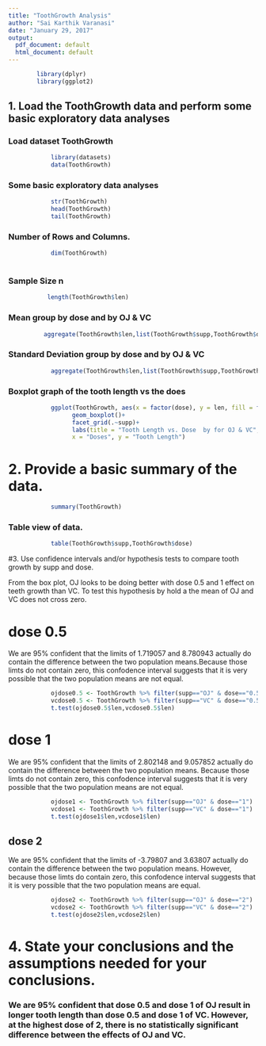 ```yaml
---
title: "ToothGrowth Analysis"
author: "Sai Karthik Varanasi"
date: "January 29, 2017"
output:
  pdf_document: default
  html_document: default
---
```

```r
        library(dplyr)
        library(ggplot2)

```

## 1. Load the ToothGrowth data and perform some basic exploratory data analyses 

### Load dataset ToothGrowth
```r
            library(datasets)
            data(ToothGrowth)
```

### Some basic exploratory data analyses 
```r
            str(ToothGrowth)
            head(ToothGrowth)
            tail(ToothGrowth)
```

### Number of Rows and Columns.
```r

            dim(ToothGrowth)
 
```

### Sample Size n
```r

           length(ToothGrowth$len)

```

### Mean group by dose and by OJ & VC
```r

          aggregate(ToothGrowth$len,list(ToothGrowth$supp,ToothGrowth$dose),mean)

```

### Standard Deviation group by dose and by OJ & VC
```r

            aggregate(ToothGrowth$len,list(ToothGrowth$supp,ToothGrowth$dose),sd)

```

### Boxplot graph of the tooth length vs the does
```r
            ggplot(ToothGrowth, aes(x = factor(dose), y = len, fill = factor(dose)))+
                  geom_boxplot()+
                  facet_grid(.~supp)+
                  labs(title = "Tooth Length vs. Dose  by for OJ & VC",
                  x = "Doses", y = "Tooth Length")

```

# 2. Provide a basic summary of the data.

```r

            summary(ToothGrowth)

```

### Table view of data. 
```r

            table(ToothGrowth$supp,ToothGrowth$dose)

```

#3. Use confidence intervals and/or hypothesis tests to compare tooth growth by supp and dose. 

From the box plot, OJ looks to be doing better with dose 0.5 and 1 effect on teeth growth than VC. To test this hypothesis by hold a the mean of OJ and VC does not cross zero.

# dose 0.5
We are 95% confident that the limits of 1.719057 and 8.780943 actually do contain the difference between the two population means.Because those limts do not contain zero, this confodence interval suggests that it is very possible that the two population means are not equal.

```r

            ojdose0.5 <- ToothGrowth %>% filter(supp=="OJ" & dose=="0.5")
            vcdose0.5 <- ToothGrowth %>% filter(supp=="VC" & dose=="0.5")
            t.test(ojdose0.5$len,vcdose0.5$len)

```

# dose 1
We are 95% confident that the limits of 2.802148 and 9.057852 actually do contain the difference between the two population means. Because those limts do not contain zero, this confodence interval suggests that it is very possible that the two population means are not equal.

```r

            ojdose1 <- ToothGrowth %>% filter(supp=="OJ" & dose=="1")
            vcdose1 <- ToothGrowth %>% filter(supp=="VC" & dose=="1")
            t.test(ojdose1$len,vcdose1$len)

```

## dose 2
We are 95% confident that the limits of -3.79807 and 3.63807 actually do contain the difference between the two population means. However, because those limts do contain zero, this confodence interval suggests that it is very possible that the two population means are equal.

```r

            ojdose2 <- ToothGrowth %>% filter(supp=="OJ" & dose=="2")
            vcdose2 <- ToothGrowth %>% filter(supp=="VC" & dose=="2")
            t.test(ojdose2$len,vcdose2$len)

```

# 4. State your conclusions and the assumptions needed for your conclusions. 
### We are 95% confident that dose 0.5 and dose 1 of OJ result in longer tooth length than dose 0.5 and dose 1 of VC. However, at the highest dose of 2, there is no statistically significant difference between the effects of OJ and VC. 